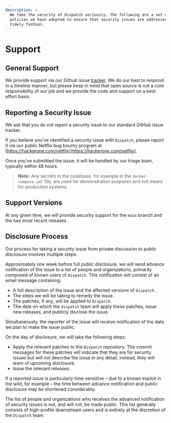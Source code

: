 ```yaml
---
description: >-
  We take the security of Dispatch seriously. The following are a set of
  policies we have adopted to ensure that security issues are addressed in a
  timely fashion.
---
```


# Support

## General Support

We provide support via our Github issue [tracker](https://github.com/Netflix/dispatch/issues). We do our best to respond in a timeline manner, but please keep in mind that open source is not a core responsibility of our job and we provide the code and support on a best effort basis.

## Reporting a Security Issue

We ask that you do not report a security issue to our standard GitHub issue tracker.

If you believe you've identified a security issue with `Dispatch`, please report it via our public Netflix bug bounty program at [https://hackerone.com/netflix](https://hackerone.com/netflix).

Once you've submitted the issue, it will be handled by our triage team, typically within 48 hours.

> **Note:** Any secrets in the codebase, for example in the `docker-compose.yml` file, are used for demonstration purposes and not meant for production systems.

## Support Versions

At any given time, we will provide security support for the `main` branch and the two most recent releases.

## Disclosure Process

Our process for taking a security issue from private discussion to public disclosure involves multiple steps.

Approximately one week before full public disclosure, we will send advance notification of the issue to a list of people and organizations, primarily composed of known users of `Dispatch`. This notification will consist of an email message containing:

- A full description of the issue and the affected versions of `Dispatch`.
- The steps we will be taking to remedy the issue.
- The patches, if any, will be applied to `Dispatch`.
- The date on which the `dispatch` team will apply these patches, issue new releases, and publicly disclose the issue.

Simultaneously, the reporter of the issue will receive notification of the date we plan to make the issue public.

On the day of disclosure, we will take the following steps:

- Apply the relevant patches to the `Dispatch` repository. The commit messages for these patches will indicate that they are for security issues but will not describe the issue in any detail; instead, they will warn of upcoming disclosure.
- Issue the relevant releases.

If a reported issue is particularly time-sensitive – due to a known exploit in the wild, for example – the time between advance notification and public disclosure may be shortened considerably.

The list of people and organizations who receives the advanced notification of security issues is not, and will not, be made public. This list generally consists of high-profile downstream users and is entirely at the discretion of the `Dispatch` team.
